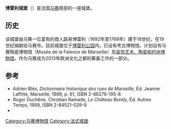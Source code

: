 {{Infobox building
| name                = 博雷利城堡
| image               = Marseille-Château Borély(11).jpg
| image_size          = 240px
| location_town       = 马赛第八区
| location_country    = {{FRA}}
| coordinates_display = inline, title
| latitude            = 43.257423
| longitude           = 5.381955
| start_date          = 1767年
| completion_date     = 1778年
}}

'''博雷利城堡'''（{{lang-fr|Château Borély}}）是法国[[马赛|马赛]]南部的一座城堡。

==历史==
该城堡由马赛一位富有的商人路易博雷利（1692年至1768年）建于18世纪，在19世纪捐献给马赛市。目前城堡位于[[博雷利公园|博雷利公园]]内，已设有考古博物馆。计划设有马赛陶瓷博物馆（Musée de la Faïence de Marseille）及[[装饰艺术、陶瓷和时尚博物馆|装饰艺术、陶瓷和时尚博物馆]]，作为马赛成为2013年欧洲文化之都的筹备工作的一部分{{sfn|Le Musée de la Faïence - Ville de Marseille}}。

==参考==
{{reflist|colwidth=30em}}
* Adrien  Blés, ''Dictionnaire historique des rues de Marseille'', Éd. Jeanne Laffitte, Marseille, 1989, p. 61, ISBN 2-86276-195-8.
* Roger Duchêne, Christian Ramade, ''Le Château Borély'', Éd. Autres Temps, 1999, ISBN 2-84521-029-9
*{{cite web |ref={{harvid|Le Musée de la Faïence - Ville de Marseille}} |url=http://www.marseille.fr/siteculture/jsp/site/Portal.jsp?page_id=43 |title=Le Musée de la Faïence |work=Culture.Marseille |publisher=Ville de Marseille |accessdate=2012-11-29 |archive-date=2012-04-10 |archive-url=https://web.archive.org/web/20120410185548/http://www.marseille.fr/siteculture/jsp/site/Portal.jsp?page_id=43 |dead-url=no }}
{{马赛}}
[[Category:马赛博物馆|Category:马赛博物馆]]
[[Category:法式城堡|Category:法式城堡]]